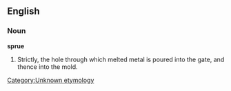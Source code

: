 ==English==
===Noun===
'''sprue'''

#Strictly, the hole through which melted metal is poured into the gate, and thence into the mold.

[[Category:Unknown etymology]]<!--SOED; in two of several homonyms -->